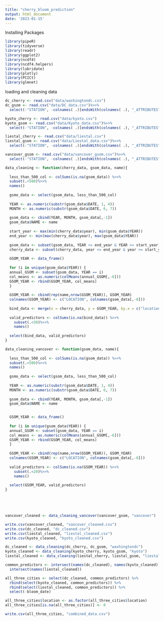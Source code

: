 ```yaml
---
title: "cherry_bloom_prediction"
output: html_document
date: '2023-01-15'
---
```


Installing Packages
```r
library(pipeR)
library(tidyverse)
library(readr)
library(ggplot2)
library(ncdf4)
library(ncdf4.helpers)
library(lubridate)
library(plotly)
library(PCICt)
library(glmnet)
```


loading and cleaning data
```r
dc_cherry <- read.csv("data/washingtondc.csv")
dc_gsom <- read.csv("data/DC_data.csv")%>>%
  select(-"STATION", -colnames( .)[endsWith(colnames( .), "_ATTRIBUTES")])

kyoto_cherry <- read.csv("data/kyoto.csv")
kyoto_gsom <- read.csv("data/Kyoto_data.csv")%>>%
  select(-"STATION", -colnames( .)[endsWith(colnames( .), "_ATTRIBUTES")])

liestal_cherry <- read.csv("data/liestal.csv")
liestal_gsom <- read.csv("data/Liestal_data.csv")%>>%
  select(-"STATION", -colnames( .)[endsWith(colnames( .), "_ATTRIBUTES")])

vancover_gsom <- read.csv("data/vancover_gsom.csv")%>>%
  select(-"STATION", -colnames( .)[endsWith(colnames( .), "_ATTRIBUTES")])

data_cleaning <- function(cherry_data, gsom_data, name){
  
  less_than_500_col <- colSums(is.na(gsom_data)) %>>%
  subset(.<500)%>>%
  names()
  
  gsmo_data <- select(gsom_data, less_than_500_col)
  
  YEAR <- as.numeric(substr(gsom_data$DATE, 1, 4))
  MONTH <- as.numeric(substr(gsom_data$DATE, 6, 7))
  
  gsom_data <- cbind(YEAR, MONTH, gsom_data[,-1])
  gsom_data$NAME <- name
  
  start_year <- max(min(cherry_data$year), min(gsom_data$YEAR))
  end_year <- min(max(cherry_data$year), max(gsom_data$YEAR))
  
  gsom_data <- subset(gsom_data, YEAR <= end_year & YEAR >= start_year)
  cherry_data <- subset(cherry_data, year <= end_year & year >= start_year)
  
  GSOM_YEAR <- data_frame()
  
  for (i in unique(gsom_data$YEAR)) {
  annual_GSOM <- subset(gsom_data, YEAR == i)
  col_means <- as.numeric(colMeans(annual_GSOM[,-6]))
  GSOM_YEAR <- rbind(GSOM_YEAR, col_means)
  }
  
  GSOM_YEAR <- cbind(rep(name,nrow(GSOM_YEAR)), GSOM_YEAR)
  colnames(GSOM_YEAR) <- c("LOCATION", colnames(gsom_data[,-6]))
  
  bind_data <- merge(x = cherry_data, y = GSOM_YEAR, by.x = c("location", "year"), by.y = c("LOCATION", "YEAR"))
  
  valid_predictors <- colSums(is.na(bind_data)) %>>%
    subset(.<30)%>>%
    names()
  
  select(bind_data, valid_predictors)
}

data_cleaning_vancover <- function(gsom_data, name){
  
  less_than_500_col <- colSums(is.na(gsom_data)) %>>%
  subset(.<500)%>>%
  names()
  
  gsmo_data <- select(gsom_data, less_than_500_col)
  
  YEAR <- as.numeric(substr(gsom_data$DATE, 1, 4))
  MONTH <- as.numeric(substr(gsom_data$DATE, 6, 7))
  
  gsom_data <- cbind(YEAR, MONTH, gsom_data[,-1])
  gsom_data$NAME <- name

  
  GSOM_YEAR <- data_frame()
  
  for (i in unique(gsom_data$YEAR)) {
  annual_GSOM <- subset(gsom_data, YEAR == i)
  col_means <- as.numeric(colMeans(annual_GSOM[,-6]))
  GSOM_YEAR <- rbind(GSOM_YEAR, col_means)
  }
  
  GSOM_YEAR <- cbind(rep(name,nrow(GSOM_YEAR)), GSOM_YEAR)
  colnames(GSOM_YEAR) <- c("LOCATION", colnames(gsom_data[,-6]))
  
  valid_predictors <- colSums(is.na(GSOM_YEAR)) %>>%
    subset(.<20)%>>%
    names()
  
  select(GSOM_YEAR, valid_predictors)
}





vancover_cleaned <- data_cleaning_vancover(vancover_gsom, "vancover")

write.csv(vancover_cleaned, "vancover_cleaned.csv")
write.csv(dc_cleaned, "dc_cleaned.csv")
write.csv(liestal_cleaned, "liestal_cleaned.csv")
write.csv(kyoto_cleaned, "kyoto_cleaned.csv")

dc_cleaned <- data_cleaning(dc_cherry, dc_gsom, "washingtondc")
kyoto_cleaned <- data_cleaning(kyoto_cherry, kyoto_gsom, "kyoto")
liestal_cleaned <- data_cleaning(liestal_cherry, liestal_gsom, "liestal")

common_predictors <- intersect(names(dc_cleaned), names(kyoto_cleaned)) %>>%
  intersect(names(liestal_cleaned))

all_three_cities <- select(dc_cleaned, common_predictors) %>%
  rbind(select(kyoto_cleaned, common_predictors)) %>%
  rbind(select(liestal_cleaned, common_predictors)) %>%
  select(-bloom_date)

all_three_cities$location <- as.factor(all_three_cities$location)
all_three_cities[is.na(all_three_cities)] <- 0

write.csv(all_three_cities, "combined_data.csv")
```
